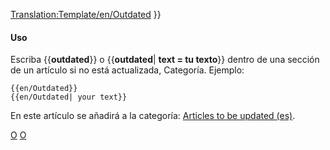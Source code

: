 <noinclude>[[Translation:Template/en/Outdated]]</noinclude>{{en/Ambox| type  = content
| image = en/Outdated content.png | alt = Contenido desactualizado
| text  = <strong>Desactualizado</strong><br />
Este artículo o sección está desactualizado. Parte de su contenido ya no es exacto debido a los cambios de la última versión. Por favor actualice este artículo. {{#IF: {{{1|}}} |<br>{{{1}}}|}}
}}<includeonly>{{{include|[[Category:en/Articles to be updated (es)]]}}}</includeonly><noinclude>

====Uso====
Escriba <nowiki>{{</nowiki>'''outdated'''<nowiki>}}</nowiki> o <nowiki>{{</nowiki>'''outdated'''| '''text = tu texto'''<nowiki>}}</nowiki> dentro de una sección de un artículo si no está actualizada, Categoría. Ejemplo:
<pre>
{{en/Outdated}} 
{{en/Outdated| your text}}
</pre>
En este artículo se añadirá a la categoría: [[:Category:en/Articles to be updated (es)|Articles to be updated (es)]].

[[Category:en/Templates|O]][[Category:en/Message boxes|O]]</noinclude>